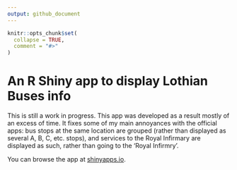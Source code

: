 ```yaml
---
output: github_document
---
```


<!-- README.md is generated from README.Rmd. Please edit that file -->

```r
knitr::opts_chunk$set(
  collapse = TRUE,
  comment = "#>"
)
```

# An R Shiny app to display Lothian Buses info

<!-- badges: start -->
<!-- badges: end -->

This is still a work in progress. This app was developed as a result mostly of an excess of time. It fixes some of my main annoyances with the official apps: bus stops at the same location are grouped (rather than displayed as several A, B, C, etc. stops), and services to the Royal Infirmary are displayed as such, rather than going to the 'Royal Infirmry'. 

You can browse the app at [shinyapps.io](https://nfant.shinyapps.io/lothian_buses/).
